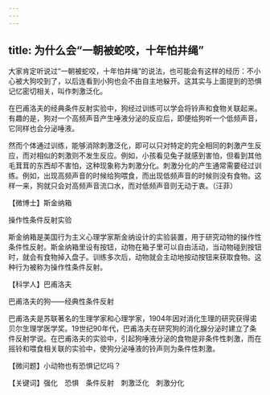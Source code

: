 ```yaml
---
---
---
```

title: 为什么会“一朝被蛇咬，十年怕井绳”
---




大家肯定听说过“一朝被蛇咬，十年怕井绳”的说法，也可能会有这样的经历：不小心被大狗咬到了，以后连看到小狗也会不由自主地躲开。这其实与上面提到的恐惧记忆密切相关，叫作刺激泛化。

在巴甫洛夫的经典条件反射实验中，狗经过训练可以学会将铃声和食物关联起来。有趣的是，狗对一个高频声音产生唾液分泌的反应后，即便给狗听一个低频声音，它同样也会分泌唾液。

然而个体通过训练，能够消除刺激泛化，即可以只对特定的完全相同的刺激产生反应，而对相似的刺激则不发生反应。例如，小孩看见兔子就感到害怕，但看到其他毛茸茸的东西却不害怕，这种现象称为刺激分化。刺激分化的产生通常需要经过训练。例如，出现高频声音的时候给狗喂食，而出现低频声音的时候则没有食物。这样一来，狗就只会对高频声音流口水，而对低频声音则无动于衷。（汪菲）





【微博士】斯金纳箱

操作性条件反射实验



斯金纳箱是美国行为主义心理学家斯金纳设计的实验装置，用于研究动物的操作性条件性反射。斯金纳箱里设有按钮，动物在箱子里可以自由活动，当动物碰到按钮时，就会有食物掉入盘子。训练多次后，动物就会主动地按动按钮来获取食物。这种行为被称为操作性条件反射。

【科学人】巴甫洛夫

巴甫洛夫的狗——经典性条件反射



巴甫洛夫是苏联著名的生理学家和心理学家，1904年因对消化生理的研究获得诺贝尔生理学医学奖。19世纪90年代，巴甫洛夫在研究狗的消化腺分泌时建立了条件反射学说。在巴甫洛夫的实验中，引起狗唾液分泌的食物是非条件性刺激，而在摇铃和喂食相关联的实验中，使狗分泌唾液的铃声则为条件性刺激。

【微问题】小动物也有恐惧记忆吗？

【关键词】强化　恐惧　条件反射　刺激泛化　刺激分化